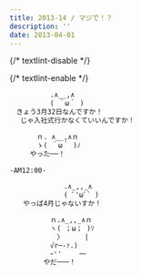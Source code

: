 ```yaml
---
title: 2013-14 / マジで！？
description: ''
date: 2013-04-01
---
```


{/* textlint-disable */}


{/* textlint-enable */}

```txt
　　　　　　.∧__,∧
　　　　　　( ＾ω＾ )
　きょう3月32日なんですか！
　 じゃ入社式行かなくていいんですか！

　　　　ｎ. ∧__,∧ｎ
　　　　ゝ( ＾ω＾ )ﾉ
　　　やった──！

-AM12:00-

　　　　　　　　.∧_,,_∧
　　　　　　　　( ﾞ'ωﾞ` )
　　やっぱ4月じゃないすか！

　　　　　　ｎ.∧_,,_∧ｎ
　　　　　　ヽ( ；ω； )ｿ
　　　　　　　〉　　　 |
　　　　　　√r─‐ｧ.)
　　　　　　ｰ''　　 一
　　　　　やだ───！
```
